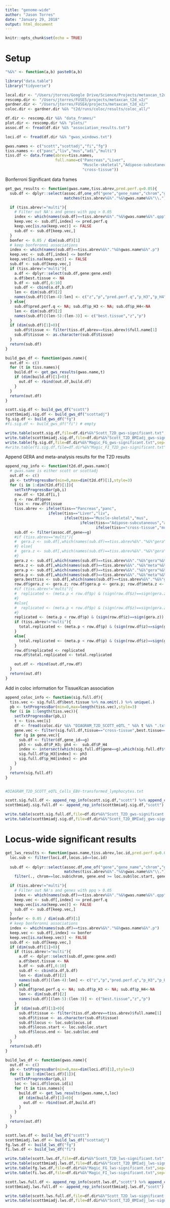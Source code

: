 ```yaml
---
title: "genome-wide"
author: "Jason Torres"
date: "January 29, 2018"
output: html_document
---
```


```r
knitr::opts_chunk$set(echo = TRUE)
```

# Setup 

```r

"%&%" <- function(a,b) paste0(a,b)

library("data.table")
library("tidyverse")

local.dir <- "/Users/jtorres/Google Drive/Science/Projects/metaxcan_t2d_v2/"
rescomp.dir <- "/Users/jtorres/FUSE5/projects/metaxcan_t2d_v2/"
gardner.dir <- "/Users/jtorres/FUSE4/projects/metaxcan_t2d_v2/"
coloc.dir <- gardner.dir %&% "t2d/runs/coloc/results/coloc_all/"

df.dir <- rescomp.dir %&% "data_frames/"
plot.dir <- rescomp.dir %&% "plots/"
assoc.df <- fread(df.dir %&% "association_results.txt")

loci.df <- fread(df.dir %&% "gwas_windows.txt")

gwas.names <- c("scott","scottadj","fi","fg")
tiss.names <- c("panc","liv","mus","adi","multi")
tiss.df <- data.frame(abrev=tiss.names,
                      full.name=c("Pancreas","Liver",
                                  "Muscle-skeletal","Adipose-subcutaneous",
                                  "cross-tissue"))

```


Bonferroni Significant data frames 

```r

get_gws_results <- function(gwas.name,tiss.abrev,pred.perf.q=0.05){
  sub.df <- dplyr::select(assoc.df,one_of("gene","gene_name","chrom","gene.start","gene.end"),
                          matches(tiss.abrev%&%"."%&%gwas.name%&%"\\.")) %>% as.data.frame(.)

  if (tiss.abrev!="multi"){
    # Filter out NA's and genes with ppq > 0.05
    index <- which(names(sub.df)==tiss.abrev%&%"."%&%gwas.name%&%".qpp") 
    keep.vec <- sub.df[,index] <= pred.perf.q
    keep.vec[is.na(keep.vec)] <- FALSE
    sub.df <- sub.df[keep.vec,]    
  }
  bonfer <- 0.05 / dim(sub.df)[1]
  # keep bonferonni associations 
  index <- which(names(sub.df)==tiss.abrev%&%"."%&%gwas.name%&%".p") 
  keep.vec <- sub.df[,index] <= bonfer
  keep.vec[is.na(keep.vec)] <- FALSE
  sub.df <- sub.df[keep.vec,]
  if (tiss.abrev!="multi"){
    a.df <- dplyr::select(sub.df,gene:gene.end)
    a.df$best.tissue <- NA
    b.df <- sub.df[,6:10]
    sub.df <- cbind(a.df,b.df)
    len <- dim(sub.df)[2]
    names(sub.df)[(len-4):len] <- c("z","p","pred.perf.q","p_H3","p_H4")
  } else{
    sub.df$pred.perf.q <- NA; sub.df$p_H3 <- NA; sub.df$p_H4<-NA
    len <- dim(sub.df)[2]
    names(sub.df)[(len-5):(len-3)] <- c("best.tissue","z","p")
  }
  if (dim(sub.df)[1]>0){
    sub.df$tissue <- filter(tiss.df,abrev==tiss.abrev)$full.name[1]
    sub.df$tissue <- as.character(sub.df$tissue)    
  }
  return(sub.df)
}

build_gws_df <- function(gwas.name){
  out.df <- c()
  for (t in tiss.names){
    build.df <- get_gws_results(gwas.name,t)
    if (dim(build.df)[1]>0){
      out.df <- rbind(out.df,build.df)
    }
  }
  return(out.df)
}

```


```r


scott.sig.df <- build_gws_df("scott")
scottbmiadj.sig.df <- build_gws_df("scottadj")
fg.sig.df <- build_gws_df("fg")
#fi.sig.df <- build_gws_df("fi") # empty 

write.table(scott.sig.df,file=df.dir%&%"Scott_T2D_gws-significant.txt",sep="\t",quote=F,row.names=F)
write.table(scottbmiadj.sig.df,file=df.dir%&%"Scott_T2D_BMIadj_gws-significant.txt",sep="\t",quote=F,row.names=F)
write.table(fg.sig.df,file=df.dir%&%"Magic_FG_gws-significant.txt",sep="\t",quote=F,row.names=F)
#write.table(fi.sig.df,file=df.dir%&%"Magic_FI_T2D_gws-significant.txt",sep="\t",quote=F,row.names=F) # empty 

```

Append GERA and meta-analysis results for the T2D results  

```r

append_rep_info <- function(t2d.df,gwas.name){
  # gwas.name is either scott or scottadj
  out.df <- c()
  pb <- txtProgressBar(min=0,max=dim(t2d.df)[1],style=3)
  for (i in 1:dim(t2d.df)[1]){
    setTxtProgressBar(pb,i)
    row.df <- t2d.df[i,]
    g <- row.df$gene
    tiss <- row.df$tissue
    tiss.abrev <- ifelse(tiss=="Pancreas","panc",
                   ifelse(tiss=="Liver","liv",
                          ifelse(tiss=="Muscle-skeletal","mus",
                                 ifelse(tiss=="Adipose-subcutaneous","adi",
                                        ifelse(tiss=="cross-tissue","multi",NA)))))
    sub.df <- filter(assoc.df,gene==g)
    #if (tiss.abrev=="multi"){
    #  gera.z <- sub.df[,which(names(sub.df)==tiss.abrev%&%"."%&%"gera"%&%".zmean")]
    #} else{
    #  gera.z <- sub.df[,which(names(sub.df)==tiss.abrev%&%"."%&%"gera"%&%".z")]
    #}
    gera.z <- sub.df[,which(names(sub.df)==tiss.abrev%&%"."%&%"gera"%&%".z")]
    meta.z <- sub.df[,which(names(sub.df)==tiss.abrev%&%"."%&%"meta"%&%".z")]
    gera.p <- sub.df[,which(names(sub.df)==tiss.abrev%&%"."%&%"gera"%&%".p")]
    meta.p <- sub.df[,which(names(sub.df)==tiss.abrev%&%"."%&%"meta"%&%".p")]    
    gera.besttiss <- sub.df[,which(names(sub.df)==tiss.abrev%&%"."%&%"gera"%&%".best_tissue")]    
    row.df$gera.z <- gera.z; row.df$gera.p <- gera.p; row.df$meta.z <- meta.z; row.df$meta.p <- meta.p
    #if (tiss.abrev!="multi"){
    #  replicated <- (meta.p < row.df$p) & (sign(row.df$z)==sign(gera.z)) & (gera.p <= 0.05)
    #}
    #else{
    #  replicated <- (meta.p < row.df$p) & (sign(row.df$z)==sign(gera.z)) & (gera.p <= 0.05) #& (gera.besttiss == row.df$best.tissue)
    #}
    replicated <- (meta.p < row.df$p) & (sign(row.df$z)==sign(gera.z)) & (gera.p <= 0.05) #& (gera.besttiss == row.df$best.tissue)
    if (tiss.abrev!="multi"){
      total.replicated <- (meta.p < row.df$p) & (sign(row.df$z)==sign(gera.z)) & (gera.p <= 0.05)
    }
    else{
      total.replicated <- (meta.p < row.df$p) & (sign(row.df$z)==sign(gera.z)) & (gera.p <= 0.05) & (gera.besttiss == row.df$best.tissue)
    }
    row.df$replicated <- replicated
    row.df$total.replicated <- total.replicated

    out.df <- rbind(out.df,row.df)
  }
  return(out.df)
}

```


Add in coloc information for TissueXcan association 

```r

append_coloc_info <- function(sig.full.df){
  tiss.vec <- sig.full.df$best.tissue %>% na.omit(.) %>% unique(.)
  pb <- txtProgressBar(min=0,max=length(tiss.vec),style=3)
  for (i in 1:length(tiss.vec)){
    setTxtProgressBar(pb,i)
    t <- tiss.vec[i]
    df <- fread(coloc.dir %&% "DIAGRAM_T2D_SCOTT_eQTL_" %&% t %&% ".txt")
    gene.vec <- filter(sig.full.df,tissue=="cross-tissue",best.tissue==t)$gene
    for (g in gene.vec){
      sub.df <- filter(df,gene_id==g)
      ph3 <- sub.df$P_H3; ph4 <-  sub.df$P_H4 
      index <- intersect(which(sig.full.df$gene==g),which(sig.full.df$tissue=="cross-tissue"))
      sig.full.df$p_H3[index] <- ph3
      sig.full.df$p_H4[index] <- ph4 
    }
  }
  return(sig.full.df)
}


#DIAGRAM_T2D_SCOTT_eQTL_Cells_EBV-transformed_lymphocytes.txt

```




```r

scott.sig.full.df <- append_rep_info(scott.sig.df,"scott") %>% append_coloc_info(.)
scottbmiadj.sig.full.df <- append_rep_info(scottbmiadj.sig.df,"scott") #%>% append_coloc_info(.)

write.table(scott.sig.full.df,file=df.dir%&%"Scott_T2D_gws-significant.full.txt",sep="\t",quote=F,row.names=F)
write.table(scottbmiadj.sig.df,file=df.dir%&%"Scott_T2D_BMIadj_gws-significant.full.txt",sep="\t",quote=F,row.names=F)

```

# Locus-wide significant results 


```r


get_lws_results <- function(gwas.name,tiss.abrev,loc.id,pred.perf.q=0.05){
  loc.sub <- filter(loci.df,locus.id==loc.id)
  
  sub.df <- dplyr::select(assoc.df,one_of("gene","gene_name","chrom","gene.start","gene.end"),
                          matches(tiss.abrev%&%"."%&%gwas.name%&%"\\.")) %>% as.data.frame(.) %>% 
    filter(., chrom==loc.sub$chrom, gene.end >= loc.sub$loc.start, gene.start <= loc.sub$loc.end)

  if (tiss.abrev!="multi"){
    # Filter out NA's and genes with ppq > 0.05
    index <- which(names(sub.df)==tiss.abrev%&%"."%&%gwas.name%&%".qpp") 
    keep.vec <- sub.df[,index] <= pred.perf.q
    keep.vec[is.na(keep.vec)] <- FALSE
    sub.df <- sub.df[keep.vec,]    
  }
  bonfer <- 0.05 / dim(sub.df)[1]
  # keep bonferonni associations 
  index <- which(names(sub.df)==tiss.abrev%&%"."%&%gwas.name%&%".p") 
  keep.vec <- sub.df[,index] <= bonfer
  keep.vec[is.na(keep.vec)] <- FALSE
  sub.df <- sub.df[keep.vec,]
  if (dim(sub.df)[1]>0){
    if (tiss.abrev!="multi"){
      a.df <- dplyr::select(sub.df,gene:gene.end)
      a.df$best.tissue <- NA
      b.df <- sub.df[,6:10]
      sub.df <- cbind(a.df,b.df)
      len <- dim(sub.df)[2]
      names(sub.df)[(len-4):len] <- c("z","p","pred.perf.q","p_H3","p_H4")
    } else{
      sub.df$pred.perf.q <- NA; sub.df$p_H3 <- NA; sub.df$p_H4<-NA
      len <- dim(sub.df)[2]
      names(sub.df)[(len-5):(len-3)] <- c("best.tissue","z","p")
    }
    if (dim(sub.df)[1]>0){
      sub.df$tissue <- filter(tiss.df,abrev==tiss.abrev)$full.name[1]
      sub.df$tissue <- as.character(sub.df$tissue)  
      sub.df$locus <- loc.sub$locus.id
      sub.df$locus.start <- loc.sub$loc.start
      sub.df$locus.end <- loc.sub$loc.end
    }
  }
  return(sub.df)    
}

build_lws_df <- function(gwas.name){
  out.df <- c()
  pb <- txtProgressBar(min=0,max=dim(loci.df)[1],style=3)
  for (i in 1:dim(loci.df)[1]){
    setTxtProgressBar(pb,i)
    loc <- loci.df$locus.id[i]
    for (t in tiss.names){
      build.df <- get_lws_results(gwas.name,t,loc)
      if (dim(build.df)[1]>0){
        out.df <- rbind(out.df,build.df)
      }
    }    
  }
  return(out.df)
}

```


```r

scott.lws.df <- build_lws_df("scott")
scottbmiadj.lws.df <- build_lws_df("scottadj")
fg.lws.df <- build_lws_df("fg")
fi.lws.df <- build_lws_df("fi")

```


```r

write.table(scott.lws.df,file=df.dir%&%"Scott_T2D_lws-significant.txt",sep="\t",quote=F,row.names=F)
write.table(scottbmiadj.lws.df,file=df.dir%&%"Scott_T2D_BMIadj_lws-significant.txt",sep="\t",quote=F,row.names=F)
write.table(fg.lws.df,file=df.dir%&%"Magic_FG_lws-significant.txt",sep="\t",quote=F,row.names=F)
write.table(fi.lws.df,file=df.dir%&%"Magic_FI_lws-significant.txt",sep="\t",quote=F,row.names=F)

```


```r

scott.lws.full.df <- append_rep_info(scott.lws.df,"scott") %>% append_coloc_info(.)
scottbmiadj.lws.full.df <- append_rep_info(scottbmiadj.lws.df,"scott") # %>% append_coloc_info(.)

write.table(scott.lws.full.df,file=df.dir%&%"Scott_T2D_lws-significant.full.txt",sep="\t",quote=F,row.names=F)
write.table(scottbmiadj.lws.df,file=df.dir%&%"Scott_T2D_BMIadj_lws-significant.full.txt",sep="\t",quote=F,row.names=F)

```



